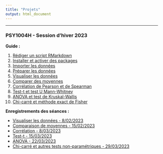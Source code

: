 ```yaml
---
title: "Projets"
output: html_document
---
```


---

### PSY1004H - Session d'hiver 2023

**Guide :**

1. [Rédiger un script RMarkdown](content/script_rmarkdown.html)  
2. [Installer et activer des packages](content/packages.html)  
3. [Importer les données](content/importer_les_donnees.html)
4. [Préparer les données](content/preparer_les_donnees.html)  
5. [Visualiser les données](content/visualiser_les_donnees.html)  
6. [Comparer des moyennes](content/comparaison_de_moyennes.html)  
7. [Corrélation de Pearson et de Spearman](content/Correlation.html)  
8. [Test-t et test U Mann-Whitney](content/test-t.html)  
9. [ANOVA et test de Kruskal-Wallis](content/ANOVA.html)  
10. [Chi-carré et méthode exact de Fisher](content/Chi-carré.html)  

**Enregistrements des séances :**

- [Visualiser les données - 8/02/2023](https://youtu.be/qsP62S8dEXo) 
- [Comparaison de moyennes - 15/02/2023](https://youtu.be/vSftGWhzs80)
- [Corrélation - 8/03/2023](https://youtu.be/L8SoqzQ76h8)
- [Test-t - 15/03/2023](https://youtu.be/ec7ZzqstF0I)
- [ANOVA - 22/03/2023](https://youtu.be/iL4VF7JZwq4)
- [Chi-carré et autres tests non-paramétriques - 29/03/2023](https://youtu.be/gGjpkzmHcQI)
